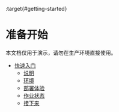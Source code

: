 :target{#getting-started}

# 准备开始

<Container type="warning">
  本文档仅用于演示，请勿在生产环境直接使用。
</Container>

<TableOfContents>


  - [快速入门](quickstart_cn.mdx)
    - [说明](quickstart_cn.mdx#id2)
    - [环境](quickstart_cn.mdx#id3)
    - [部署体验](quickstart_cn.mdx#id6)
    - [作业状态](quickstart_cn.mdx#id9)
    - [接下来](quickstart_cn.mdx#id10)
</TableOfContents>
